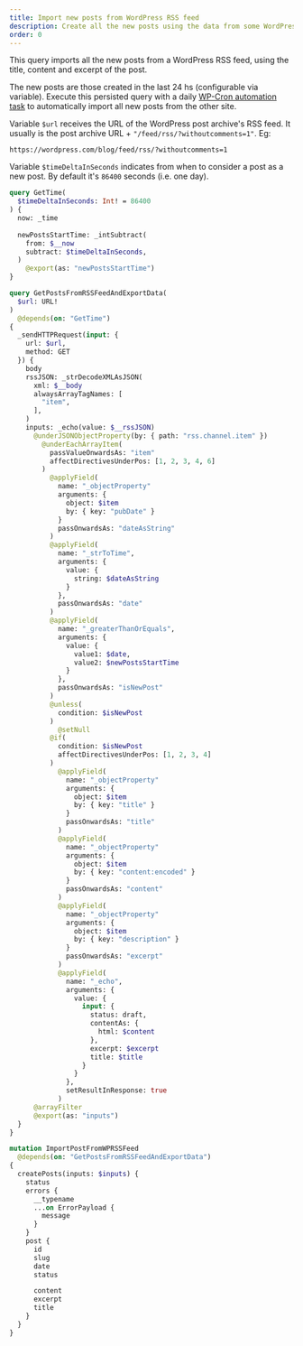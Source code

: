 ```yaml
---
title: Import new posts from WordPress RSS feed
description: Create all the new posts using the data from some WordPress RSS feed
order: 0
---
```


This query imports all the new posts from a WordPress RSS feed, using the title, content and excerpt of the post.

The new posts are those created in the last 24 hs (configurable via variable). Execute this persisted query with a daily [WP-Cron automation task](/extensions-reference/automation#wp-cron) to automatically import all new posts from the other site.

Variable `$url` receives the URL of the WordPress post archive's RSS feed. It usually is the post archive URL + `"/feed/rss/?withoutcomments=1"`. Eg:

```apacheconf
https://wordpress.com/blog/feed/rss/?withoutcomments=1
```

Variable `$timeDeltaInSeconds` indicates from when to consider a post as a new post. By default it's `86400` seconds (i.e. one day).

```graphql
query GetTime(
  $timeDeltaInSeconds: Int! = 86400
) {
  now: _time
  
  newPostsStartTime: _intSubtract(
    from: $__now
    subtract: $timeDeltaInSeconds,
  )
    @export(as: "newPostsStartTime")
}

query GetPostsFromRSSFeedAndExportData(
  $url: URL!
)
  @depends(on: "GetTime")
{
  _sendHTTPRequest(input: {
    url: $url,
    method: GET
  }) {
    body
    rssJSON: _strDecodeXMLAsJSON(
      xml: $__body
      alwaysArrayTagNames: [
        "item",
      ],
    )
    inputs: _echo(value: $__rssJSON)
      @underJSONObjectProperty(by: { path: "rss.channel.item" })
        @underEachArrayItem(
          passValueOnwardsAs: "item"
          affectDirectivesUnderPos: [1, 2, 3, 4, 6]
        )
          @applyField(
            name: "_objectProperty"
            arguments: {
              object: $item
              by: { key: "pubDate" }
            }
            passOnwardsAs: "dateAsString"
          )
          @applyField(
            name: "_strToTime",
            arguments: {
              value: {
                string: $dateAsString
              }
            },
            passOnwardsAs: "date"
          )
          @applyField(
            name: "_greaterThanOrEquals",
            arguments: {
              value: {
                value1: $date,
                value2: $newPostsStartTime
              }
            },
            passOnwardsAs: "isNewPost"
          )
          @unless(
            condition: $isNewPost
          )
            @setNull
          @if(
            condition: $isNewPost
            affectDirectivesUnderPos: [1, 2, 3, 4]
          )
            @applyField(
              name: "_objectProperty"
              arguments: {
                object: $item
                by: { key: "title" }
              }
              passOnwardsAs: "title"
            )
            @applyField(
              name: "_objectProperty"
              arguments: {
                object: $item
                by: { key: "content:encoded" }
              }
              passOnwardsAs: "content"
            )
            @applyField(
              name: "_objectProperty"
              arguments: {
                object: $item
                by: { key: "description" }
              }
              passOnwardsAs: "excerpt"
            )
            @applyField(
              name: "_echo",
              arguments: {
                value: {
                  input: {
                    status: draft,
                    contentAs: {
                      html: $content
                    },
                    excerpt: $excerpt
                    title: $title
                  }
                }
              },
              setResultInResponse: true
            )
      @arrayFilter
      @export(as: "inputs")
  }
}

mutation ImportPostFromWPRSSFeed
  @depends(on: "GetPostsFromRSSFeedAndExportData")
{
  createPosts(inputs: $inputs) {
    status
    errors {
      __typename
      ...on ErrorPayload {
        message
      }
    }
    post {
      id
      slug
      date
      status

      content
      excerpt
      title
    }
  }
}
```
